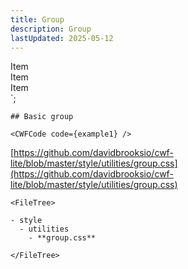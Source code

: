 ```yaml
---
title: Group
description: Group
lastUpdated: 2025-05-12
---
```



  <div>Item</div>
  <div>Item</div>
  <div>Item</div>
</div>`;

<Tabs>
  <TabItem label="Overview" icon="puzzle">
    
    ## Basic group

    <CWFCode code={example1} />
  </TabItem>
  <TabItem label="Files" icon="list-format">

  [https://github.com/davidbrooksio/cwf-lite/blob/master/style/utilities/group.css](https://github.com/davidbrooksio/cwf-lite/blob/master/style/utilities/group.css)
  
    <FileTree>

    - style
      - utilities
        - **group.css**

    </FileTree>
  </TabItem>
  <TabItem label="Stylesheet" icon="open-book">
    <Code code={cssExample} lang="css" />
  </TabItem>
</Tabs>
